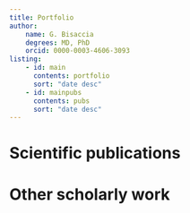 ```yaml
---
title: Portfolio
author: 
    name: G. Bisaccia
    degrees: MD, PhD
    orcid: 0000-0003-4606-3093
listing:
    - id: main
      contents: portfolio
      sort: "date desc"
    - id: mainpubs
      contents: pubs
      sort: "date desc"
---
```


# Scientific publications

:::{#mainpubs}

:::

# Other scholarly work

::: {#main}
:::

